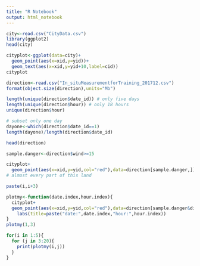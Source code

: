 ```yaml
---
title: "R Notebook"
output: html_notebook
---
```


```r

city<-read.csv("CityData.csv")
library(ggplot2)
head(city)
```
```r
cityplot<-ggplot(data=city)+
  geom_point(aes(x=xid,y=yid))+
  geom_text(aes(x=xid,y=yid+10,label=cid))
cityplot
```
```r
direction<-read.csv("In_situMeasurementforTraining_201712.csv")
format(object.size(direction),units="Mb")
```
```r
length(unique(direction$date_id)) # only five days
length(unique(direction$hour)) # only 18 hours 
unique(direction$hour)
```
```r
# subset only one day 
dayone<-which(direction$date_id==1)
length(dayone)/length(direction$date_id) 

```
```r
head(direction)
```

```r
sample.danger<-direction$wind>=15
```

```r
cityplot+
  geom_point(aes(x=xid,y=yid,col="red"),data=direction[sample.danger,])
# almost every part of this land 
```

```r
paste(i,i+3)

```

```r
plotmy<-function(date.index,hour.index){
  cityplot+
  geom_point(aes(x=xid,y=yid,col="red"),data=direction[sample.danger&direction$date_id==date.index & direction$hour==hour.index,])+
    labs(title=paste("date:",date.index,"hour:",hour.index))
}
plotmy(1,3)
```

```r
for(i in 1:5){
  for (j in 3:20){
    print(plotmy(i,j))
  }
}
```






